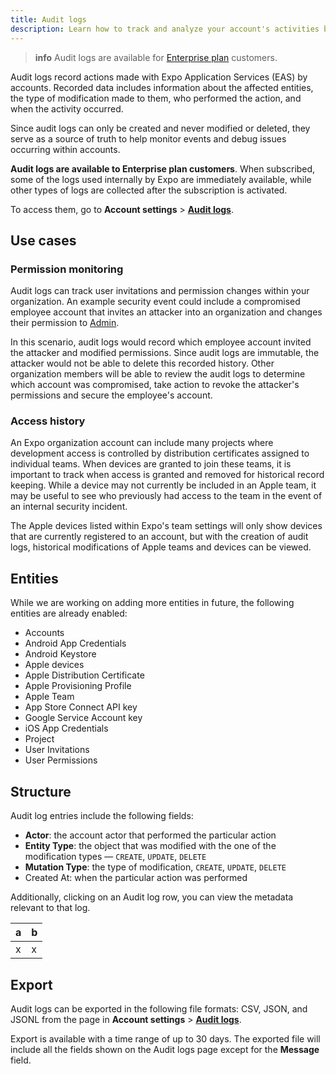 ```yaml
---
title: Audit logs
description: Learn how to track and analyze your account's activities by using the audit logs.
---
```


> **info** Audit logs are available for [Enterprise plan](https://expo.dev/pricing) customers.

Audit logs record actions made with Expo Application Services (EAS) by accounts. Recorded data includes information about the affected entities, the type of modification made to them, who performed the action, and when the activity occurred.

Since audit logs can only be created and never modified or deleted, they serve as a source of truth to help monitor events and debug issues occurring within accounts.

**Audit logs are available to Enterprise plan customers**. When subscribed, some of the logs used internally by Expo are immediately available, while other types of logs are collected after the subscription is activated.

To access them, go to **Account settings** > [**Audit logs**](https://expo.dev/accounts/[account]/settings/audit-logs).

## Use cases

### Permission monitoring

Audit logs can track user invitations and permission changes within your organization. An example security event could include a compromised employee account that invites an attacker into an organization and changes their permission to [Admin](/accounts/account-types/#manage-access).

In this scenario, audit logs would record which employee account invited the attacker and modified permissions. Since audit logs are immutable, the attacker would not be able to delete this recorded history. Other organization members will be able to review the audit logs to determine which account was compromised, take action to revoke the attacker's permissions and secure the employee's account.

### Access history

An Expo organization account can include many projects where development access is controlled by distribution certificates assigned to individual teams. When devices are granted to join these teams, it is important to track when access is granted and removed for historical record keeping. While a device may not currently be included in an Apple team, it may be useful to see who previously had access to the team in the event of an internal security incident.

The Apple devices listed within Expo's team settings will only show devices that are currently registered to an account, but with the creation of audit logs, historical modifications of Apple teams and devices can be viewed.

## Entities

While we are working on adding more entities in future, the following entities are already enabled:

- Accounts
- Android App Credentials
- Android Keystore
- Apple devices
- Apple Distribution Certificate
- Apple Provisioning Profile
- Apple Team
- App Store Connect API key
- Google Service Account key
- iOS App Credentials
- Project
- User Invitations
- User Permissions

## Structure

Audit log entries include the following fields:

- **Actor**: the account actor that performed the particular action
- **Entity Type**: the object that was modified with the one of the modification types &mdash; `CREATE`, `UPDATE`, `DELETE`
- **Mutation Type**: the type of modification, `CREATE`, `UPDATE`, `DELETE`
- Created At: when the particular action was performed

Additionally, clicking on an Audit log row, you can view the metadata relevant to that log.

| a   | b   |
| --- | --- |
| x   | x   |

## Export

Audit logs can be exported in the following file formats: CSV, JSON, and JSONL from the page in **Account settings** > [**Audit logs**](https://expo.dev/accounts/[account]/settings/audit-logs).

Export is available with a time range of up to 30 days. The exported file will include all the fields shown on the Audit logs page except for the **Message** field.
